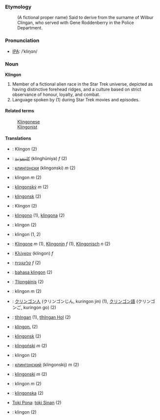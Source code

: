 ===Etymology===
: (A fictional proper name) Said to derive from the surname of Wilbur Clingan, who served with Gene Roddenberry in the Police Department.

===Pronunciation===
*[[International Phonetic Alphabet|IPA]]: /ˈkliŋɑn/

===Noun===
'''Klingon'''

#Member of a fictional alien race in the Star Trek universe, depicted as having distinctive forehead ridges, and a culture based on strict observance of honour, loyalty, and combat.
#Language spoken by (1) during Star Trek movies and episodes.

====Related terms====
:[[Klingonese]]
:[[Klingonist]]

====Translations====
*{{af}}: Klingon (2)
*{{ar}}: [[كلينغونية]] (klinghūniya) ''f'' (2)
*{{bg}}: [[клингонски]] (klingonski) ''m'' (2)
*{{ca}}: klingon ''m'' (2)
*{{cz}}: [[klingonský]] ''m'' (2)
*{{da}}: [[klingonsk]] (2)
*{{nl}}: Klingon (2)
*{{eo}}: [[klingono]] (1), [[klingona]] (2)
*{{fi}}: klingon (2)
*{{fr}}: klingon (1, 2)
*{{de}}: [[Klingone]] ''m'' (1), [[Klingonin]] ''f'' (1), [[Klingonisch]] ''n'' (2)
*{{el}}: [[Κλίγκον]] (klíngon) ''f''
*{{he}}: [[קלינגונית]] ''f'' (2)
*{{id}}: [[bahasa klingon]] (2)
*{{ga}}: [[Tliongáinis]] (2)
*{{it}}: klingon ''m'' (2)
*{{ja}}: [[クリンゴン人]] (クリンゴンじん, kuringon jin) (1), [[クリンゴン語]] (クリンゴンご, kuringon go) (2)
*{{tlh}}: [[tlhIngan]] (1), [[tlhIngan Hol]] (2)
*{{jbo}}: [[klingon.]] (2)
*{{no}}: [[klingonsk]] (2)
*{{pl}}: [[klingoński]] ''m'' (2)
*{{pt}}: klingon (2)
*{{ru}}: [[клингонский]] (klingonskij) ''m'' (2)
*{{sl}}: [[klingonski]] ''m'' (2)
*{{es}}: klingon ''m'' (2)
*{{sv}}: [[klingonska]] (2)
*[[Toki Pona]]: [[toki Sinan]] (2)
*{{cy}}: klingon (2)